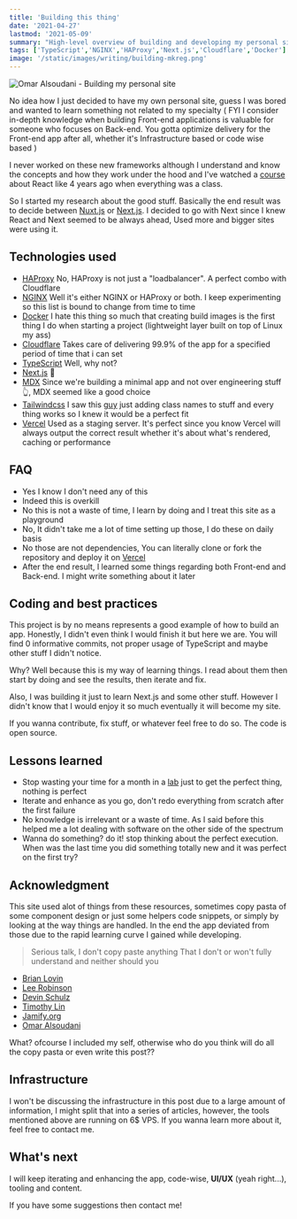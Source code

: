 ```yaml
---
title: 'Building this thing'
date: '2021-04-27'
lastmod: '2021-05-09'
summary: "High-level overview of building and developing my personal site and some of the struggles for someone whose specialty is not Front-end. And by that I mean I have zero knowledge of CSS (Well not zero maybe 5%)."
tags: ['TypeScript','NGINX','HAProxy','Next.js','Cloudflare','Docker']
image: '/static/images/writing/building-mkreg.png'
---
```


<Image
  src="/static/images/writing/building-mkreg.png"
  alt="Omar Alsoudani - Building my personal site"
  width={1392}
  height={1100}
/>


No idea how I just decided to have my own personal site, guess I was bored and wanted to learn something not related to my specialty ( FYI I consider in-depth knowledge when building Front-end applications is valuable for someone who focuses on Back-end. You gotta optimize delivery for the Front-end app after all, whether it's Infrastructure based or code wise based )

I never worked on these new frameworks although I understand and know the concepts and how they work under the hood and I've watched a [course](https://www.udemy.com/course/react-the-complete-guide-incl-redux/) about React like 4 years ago when everything was a class.

So I started my research about the good stuff. Basically the end result was to decide between [Nuxt.js](https://nuxtjs.org/) or [Next.js](https://nextjs.org/). I decided to go with Next since I knew React and Next seemed to be always ahead, Used more and bigger sites were using it.

## Technologies used

- [HAProxy](https://www.haproxy.org/) No, HAProxy is not just a "loadbalancer". A perfect combo with Cloudflare
- [NGINX](https://nginx.org/) Well it's either NGINX or HAProxy or both. I keep experimenting so this list is bound to change from time to time
- [Docker](https://www.docker.com/) I hate this thing so much that creating build images is the first thing I do when starting a project (lightweight layer built on top of Linux my ass)
- [Cloudflare](https://cloudflare.com/) Takes care of delivering 99.9% of the app for a specified period of time that i can set
- [TypeScript](https://www.typescriptlang.org/) Well, why not?
- [Next.js](https://nextjs.org/) 🤔
- [MDX](https://mdxjs.com/) Since we're building a minimal app and not over engineering stuff 👆, MDX seemed like a good choice
- [Tailwindcss](https://tailwindcss.com/) I saw this [guy](https://www.youtube.com/channel/UCy1H38XrN7hi7wHSClfXPqQ) just adding class names to stuff and every thing works so I knew it would be a perfect fit
- [Vercel](https://vercel.com/) Used as a staging server. It's perfect since you know Vercel will always output the correct result
whether it's about what's rendered, caching or performance

## FAQ

- Yes I know I don't need any of this
- Indeed this is overkill
- No this is not a waste of time, I learn by doing and I treat this site as a playground
- No, It didn't take me a lot of time setting up those, I do these on daily basis
- No those are not dependencies, You can literally clone or fork the repository and deploy it on [Vercel](https://vercel.com/)
- After the end result, I learned some things regarding both Front-end and Back-end. I might write something about it later

## Coding and best practices

This project is by no means represents a good example of how to build an app. Honestly, I didn't even think I would finish it but here we are. You will find 0 informative commits, not proper usage of TypeScript and maybe other stuff I didn't notice.

Why? Well because this is my way of learning things. I read about them then start by doing and see the results, then iterate and fix. 

Also, I was building it just to learn Next.js and some other stuff. However I didn't know that I would enjoy it so much eventually it will become my site.

If you wanna contribute, fix stuff, or whatever feel free to do so. The code is open source.

## Lessons learned

- Stop wasting your time for a month in a [lab](https://rsms.me/inter/lab/) just to get the perfect thing, nothing is perfect
- Iterate and enhance as you go, don't redo everything from scratch after the first failure
- No knowledge is irrelevant or a waste of time. As I said before this helped me a lot dealing with software on the other side of the spectrum
- Wanna do something? do it! stop thinking about the perfect execution. When was the last time you did something totally new and it was perfect on the first try?

## Acknowledgment

This site used alot of things from these resources, sometimes copy pasta of some component design or just some helpers code snippets, or simply by looking at the way things are handled. In the end the app deviated from those due to the rapid learning curve I gained while developing.

>Serious talk, I don't copy paste anything That I don't or won't fully understand and neither should you

- [Brian Lovin](https://brianlovin.com/)
- [Lee Robinson](https://leerob.io/)
- [Devin Schulz](https://devinschulz.com/)
- [Timothy Lin](https://tailwind-nextjs-starter-blog.vercel.app/)
- [Jamify.org](https://www.jamify.org/)
- [Omar Alsoudani](https://mkreg.dev/)

What? ofcourse I included my self, otherwise who do you think will do all the copy pasta or even write this post??

## Infrastructure

I won't be discussing the infrastructure in this post due to a large amount of information, I might split that into a series of articles, however, the tools mentioned above are running on 6$ VPS. If you wanna learn more about it, feel free to contact me.

## What's next

I will keep iterating and enhancing the app, code-wise, **UI/UX** (yeah right...), tooling and content.

If you have some suggestions then contact me!